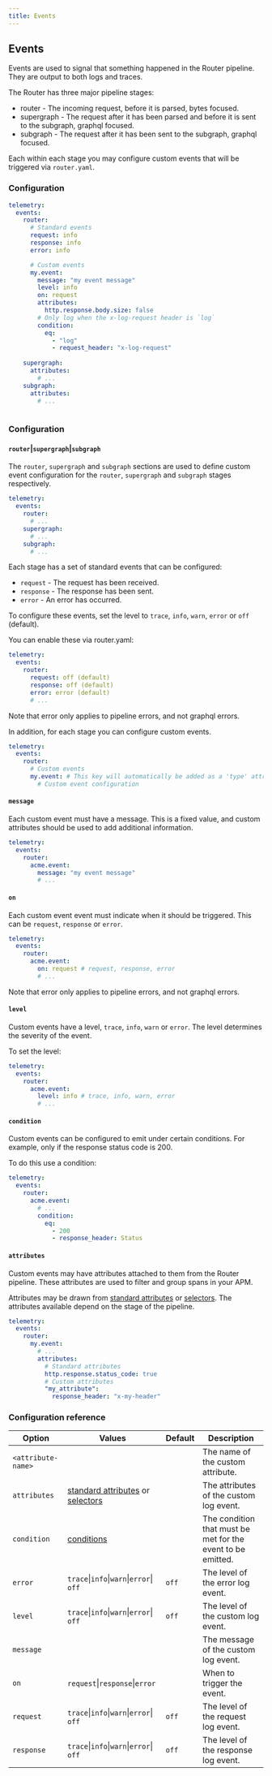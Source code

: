 ```yaml
---
title: Events
---
```


## Events

Events are used to signal that something happened in the Router pipeline. They are output to both logs and traces.

The Router has three major pipeline stages:
* router - The incoming request, before it is parsed, bytes focused.
* supergraph - The request after it has been parsed and before it is sent to the subgraph, graphql focused.
* subgraph - The request after it has been sent to the subgraph, graphql focused.

Each within each stage you may configure custom events that will be triggered via `router.yaml`.

### Configuration

```yaml title="router.yaml"
telemetry:
  events:
    router:
      # Standard events
      request: info
      response: info
      error: info

      # Custom events
      my.event:
        message: "my event message"
        level: info
        on: request
        attributes:
          http.response.body.size: false
        # Only log when the x-log-request header is `log` 
        condition:
          eq:
            - "log"
            - request_header: "x-log-request"
        
    supergraph:
      attributes:
        # ...
    subgraph:
      attributes:
        # ...
        
```

### Configuration

#### `router`|`supergraph`|`subgraph`

The `router`, `supergraph` and `subgraph` sections are used to define custom event configuration for the `router`, `supergraph` and `subgraph` stages respectively.

```yaml title="router.yaml"
telemetry:
  events:
    router:
      # ...     
    supergraph:
      # ...
    subgraph:
      # ...
```

Each stage has a set of standard events that can be configured:
* `request` - The request has been received.
* `response` - The response has been sent.
* `error` - An error has occurred.

To configure these events, set the level to `trace`, `info`, `warn`, `error` or `off` (default).

You can enable these via router.yaml:
```yaml title="router.yaml"
telemetry:
  events:
    router:
      request: off (default)
      response: off (default)
      error: error (default)
      # ...
```
Note that error only applies to pipeline errors, and not graphql errors.


In addition, for each stage you can configure custom events.

```yaml title="router.yaml"
telemetry:
  events:
    router:
      # Custom events
      my.event: # This key will automatically be added as a 'type' attribute of the event
        # Custom event configuration
```

#### `message`

Each custom event must have a message. This is a fixed value, and custom attributes should be used to add additional information.

```yaml title="desc.router.yaml"
telemetry:
  events:
    router:
      acme.event:
        message: "my event message"
        # ...
```

#### `on`

Each custom event event must indicate when it should be triggered. This can be `request`, `response` or `error`.

```yaml title="desc.router.yaml"
telemetry:
  events:
    router:
      acme.event:
        on: request # request, response, error
        # ...
```

Note that error only applies to pipeline errors, and not graphql errors. 

#### `level`

Custom events have a level, `trace`, `info`, `warn` or `error`. The level determines the severity of the event.

To set the level:
```yaml title="desc.router.yaml"
telemetry:
  events:
    router:
      acme.event:
        level: info # trace, info, warn, error
        # ...
```

#### `condition`

Custom events can be configured to emit under certain conditions. For example, only if the response status code is 200.

To do this use a condition:
```yaml title="desc.router.yaml"
telemetry:
  events:
    router:
      acme.event:
        # ...
        condition:
          eq:
            - 200
            - response_header: Status
```

#### `attributes`

Custom events may have attributes attached to them from the Router pipeline. These attributes are used to filter and group spans in your APM.

Attributes may be drawn from [standard attributes](standard-attributes.mdx) or [selectors](selectors.mdx).
The attributes available depend on the stage of the pipeline.

```yaml title="desc.router.yaml"
telemetry:
  events:
    router:
      my.event:
        # ...
        attributes:
          # Standard attributes
          http.response.status_code: true
          # Custom attributes
          "my_attribute":
            response_header: "x-my-header"
```

### Configuration reference
| Option             | Values                                                                       | Default | Description                                                 |
|--------------------|------------------------------------------------------------------------------|---------|-------------------------------------------------------------|
| `<attribute-name>` |                                                                              |         | The name of the custom attribute.                           |
| `attributes`       | [standard attributes](standard-attributes.mdx) or [selectors](selectors.mdx) |         | The attributes of the custom log event.                     |
| `condition`        | [conditions](conditions.mdx)                                                 |         | The condition that must be met for the event to be emitted. |
| `error`            | `trace`\|`info`\|`warn`\|`error`\| `off`                                     | `off`   | The level of the error log event.                           |
| `level`            | `trace`\|`info`\|`warn`\|`error`\| `off`                                     | `off`   | The level of the custom log event.                          |
| `message`          |                                                                              |         | The message of the custom log event.                        |
| `on`               | `request`\|`response`\|`error`                                               |         | When to trigger the event.                                  |
| `request`          | `trace`\|`info`\|`warn`\|`error`\| `off`                                     | `off`   | The level of the request log event.                         |
| `response`         | `trace`\|`info`\|`warn`\|`error`\| `off`                                     | `off`   | The level of the response log event.                        |

